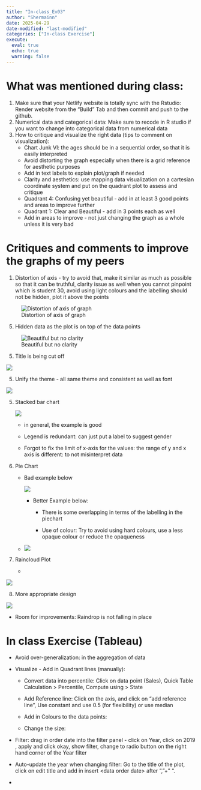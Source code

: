 ```yaml
---
title: "In-class_Ex03"
author: "Shermainn"
date: 2025-04-29
date-modified: "last-modified"
categories: ["In-class Exercise"]
execute: 
  eval: true
  echo: true
  warning: false
---
```


# **What was mentioned during class:**

1.  Make sure that your Netlify website is totally sync with the Rstudio: Render website from the "Build" Tab and then commit and push to the github.
2.  Numerical data and categorical data: Make sure to recode in R studio if you want to change into categorical data from numerical data
3.  How to critique and visualize the right data (tips to comment on visualization):
    -   Chart Junk VI: the ages should be in a sequential order, so that it is easily interpreted
    -   Avoid distorting the graph especially when there is a grid reference for aesthetic purposes
    -   Add in text labels to explain plot/graph if needed
    -   Clarity and aesthetics: use mapping data visualization on a cartesian coordinate system and put on the quadrant plot to assess and critique
    -   Quadrant 4: Confusing yet beautiful - add in at least 3 good points and areas to improve further
    -   Quadrant 1: Clear and Beautiful - add in 3 points each as well
    -   Add in areas to improve - not just changing the graph as a whole unless it is very bad

# Critiques and comments to improve the graphs of my peers 

1.  Distortion of axis - try to avoid that, make it similar as much as possible so that it can be truthful, clarity issue as well when you cannot pinpoint which is student 30, avoid using light colours and the labelling should not be hidden, plot it above the points

![Distortion of axis of graph](https://isss608-ay2024-25apr.netlify.app/lesson/lesson02/img2/image6.png)

5.  Hidden data as the plot is on top of the data points

![Beautiful but no clarity](https://isss608-ay2024-25apr.netlify.app/lesson/lesson02/img2/image2a.png){fig-align="center"}

5.  Title is being cut off

![](https://isss608-ay2024-25apr.netlify.app/lesson/lesson02/img2/image1.png)

5.  Unify the theme - all same theme and consistent as well as font

![](https://isss608-ay2024-25apr.netlify.app/lesson/lesson02/img2/image3a.png){fig-align="center"}

5.  Stacked bar chart

    ![](https://isss608-ay2024-25apr.netlify.app/lesson/lesson02/img2/image7a.png)

    -   in general, the example is good

    -   Legend is redundant: can just put a label to suggest gender

    -   Forgot to fix the limit of x-axis for the values: the range of y and x axis is different: to not misinterpret data

6.  Pie Chart

    -   Bad example below

        ![](https://isss608-ay2024-25apr.netlify.app/lesson/lesson02/img2/image7b.png)

        -   Better Example below:

            -   There is some overlapping in terms of the labelling in the piechart

            -   Use of colour: Try to avoid using hard colours, use a less opaque colour or reduce the opaqueness

    -   ![](https://isss608-ay2024-25apr.netlify.app/lesson/lesson02/img2/image7.png)

7.  Raincloud Plot

    -   

![](https://isss608-ay2024-25apr.netlify.app/lesson/lesson02/img2/image9a.png)

8.   More appropriate design

![](https://isss608-ay2024-25apr.netlify.app/lesson/lesson02/img2/image9.png)

-   Room for improvements: Raindrop is not falling in place

# In class Exercise (Tableau)

-   Avoid over-generalization: in the aggregation of data

-   Visualize - Add in Quadrant lines (manually):

    -   Convert data into percentile: Click on data point (Sales), Quick Table Calculation \> Percentile, Compute using \> State

    -   Add Reference line: Click on the axis, and click on "add reference line", Use constant and use 0.5 (for flexibility) or use median

    -   Add in Colours to the data points:

    -   Change the size:

-   Filter: drag in order date into the filter panel - click on Year, click on 2019 , apply and click okay, show filter, change to radio button on the right hand corner of the Year filter

-   Auto-update the year when changing filter: Go to the title of the plot, click on edit title and add in insert \<data order date\> after ","+" ".

-   

